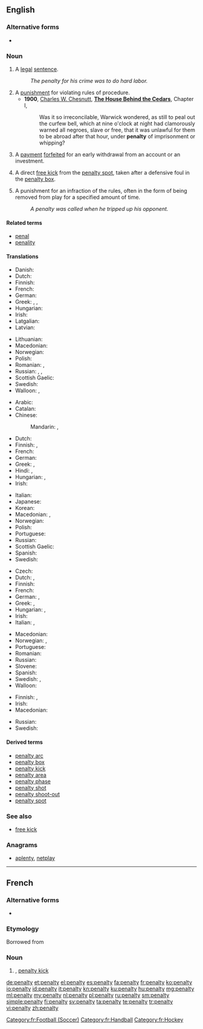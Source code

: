 {{also|pénalty}}
==English==
{{wikipedia}}

===Alternative forms===
* {{l|en|pœnalty}} {{qualifier|archaic}}

===Noun===
{{en-noun|penalties}}

# A [[legal]] [[sentence]].
#: ''The penalty for his crime was to do hard labor.''
# A [[punishment]] for violating rules of procedure.
#* '''1900''', [[w:Charles W. Chesnutt|Charles W. Chesnutt]], '''[[w:The House Behind the Cedars|The House Behind the Cedars]]''', Chapter I,
#*: Was it so irreconcilable, Warwick wondered, as still to peal out the curfew bell, which at nine o'clock at night had clamorously warned all negroes, slave or free, that it was unlawful for them to be abroad after that hour, under '''penalty''' of imprisonment or whipping?
# {{finance}} A [[payment]] [[forfeit]]ed for an early withdrawal from an account or an investment.
# {{football}} A direct [[free kick]] from the [[penalty spot]], taken after a defensive foul in the [[penalty box]].
# {{ice hockey}} A punishment for an infraction of the rules, often in the form of being removed from play for a specified amount of time.
#: ''A penalty was called when he tripped up his opponent.''

====Related terms====
* [[penal]]
* [[penality]] {{qualifier|rare}}

====Translations====
{{trans-top|legal sentence}}
* Danish: {{t-|da|straf|c}}
* Dutch: {{t+|nl|straf|f}}
* Finnish: {{t+|fi|rangaistus}}
* French: {{t-|fr|penalisation|f}}
* German: {{t+|de|Strafe|f}}
* Greek: {{t+|el|κύρωση|f|tr=círosi|sc=Grek}}, {{t+|el|ποινή|f|tr=piní|sc=Grek}}, {{t+|el|τιμωρία|f|tr=timoría|sc=Grek}}
* Hungarian: {{t+|hu|büntetés}}
* Irish: {{t+|ga|pionós|m}}
* Latgalian: {{tø|ltg|struope|f}}
* Latvian: {{t-|lv|sods|m}}
{{trans-mid}}
* Lithuanian: {{t-|lt|bausmė}}
* Macedonian: {{t-|mk|казна|f|tr=kázna|sc=Cyrl}}
* Norwegian: {{t-|no|straff|m|f}}
* Polish: {{t+|pl|kara|f}}
* Romanian: {{t+|ro|penalizare|f}}, {{t+|ro|pedeapsă|f}}
* Russian: {{t+|ru|наказание|n|tr=nakazánije}}, {{t+|ru|взыскание|n|tr=vzyskánije}}, {{t+|ru|штраф|m|tr=štraf}}
* Scottish Gaelic: {{t-|gd|peanas|m}}
* Swedish: {{t+|sv|straff|n}}
* Walloon: {{t+|wa|poenne|f}}, {{t-|wa|poenålté|f}}
{{trans-bottom}}

{{trans-top|punishment for violating rules of procedure}}
* Arabic: {{t-|ar|جزاء|m|tr=jazāʾ|sc=Arab}}
* Catalan: {{t+|ca|càstig|m}}
* Chinese:
*: Mandarin: {{t|cmn|懲罰}}, {{t|cmn|惩罚|tr=chéngfá}}
* Dutch: {{t+|nl|straf|f}}
* Finnish: {{t+|fi|sopimussakko}}, {{t-|fi|sopimuskorvaus}}
* French: {{t+|fr|peine|f}}
* German: {{t+|de|Strafe|f}}
* Greek: {{t+|el|αντίτιμο|n|tr=a[n]dítimo|sc=Grek}}, {{t+|el|τιμωρία|f|tr=timoría|sc=Grek}}
* Hindi: {{t-|hi|दण्ड|tr=daṇḍ|sc=Deva}}, {{t-|hi|सज़ा|tr=sazā|sc=Deva}}
* Hungarian: {{t+|hu|büntetés}}, {{t+|hu|bírság}}
* Irish: {{t+|ga|pionós|m}}
{{trans-mid}}
* Italian: {{t-|it|penalità|f}}
* Japanese: {{t+|ja|罰|tr=ばつ, batsu|sc=Jpan}}
* Korean: {{t-|ko|형벌|tr=hyeongbeol|sc=Kore}}
* Macedonian: {{t-|mk|казна|f|tr=kázna|sc=Cyrl}}, {{t-|mk|глоба|f|tr=glóba|sc=Cyrl}}
* Norwegian: {{t-|no|straff|m|f}}
* Polish: {{t+|pl|kara|f}}
* Portuguese: {{t+|pt|penalidade|f}}
* Russian: {{t+|ru|штраф|m|tr=štraf}}
* Scottish Gaelic: {{t-|gd|peanas|m}}
* Spanish: {{t+|es|castigo|m}}
* Swedish: {{t+|sv|straff|n}}
{{trans-bottom}}

{{trans-top|free kick in football}}
* Czech: {{t-|cs|penalta|f}}
* Dutch: {{t+|nl|penalty|m}}, {{t+|nl|strafschop|m}}
* Finnish: {{t-|fi|rangaistuslaukaus}}
* French: {{t+|fr|penalty|m}}
* German: {{t-|de|Strafstoß|m}}, {{t+|de|Elfmeter|m}}
* Greek: {{t+|el|πέναλτι|n|tr=pénalti|sc=Grek}}, {{t-|el|η εσχάτη των ποινών|f|tr=i eskháti ton pinín|sc=Grek}}
* Hungarian: {{t+|hu|tizenegyes}}, {{t+|hu|büntetőrúgás}}
* Irish: {{t+|ga|pionós|m}}
* Italian: {{t-|it|calcio di rigore|m}}, {{t+|it|rigore}}
{{trans-mid}}
* Macedonian: {{t-|mk|пенал|m|tr=penál|sc=Cyrl}}
* Norwegian: {{t-|no|straffe|m|f}}, {{t-|no|straffespark|n}}
* Portuguese: {{t-|pt|pênalti|m}}
* Romanian: {{t-|ro|penalti|n}}
* Russian: {{t+|ru|пенальти|n|tr=penálʹti}} {{indeclinable}}
* Slovene: {{t-|sl|enajstmetrovka|f}}
* Spanish: {{t+|es|penalti|m}}
* Swedish: {{t+|sv|straff|c}}, {{t+|sv|straffspark|c}}
* Walloon: {{t+|wa|penalti|m}}
{{trans-bottom}}

{{trans-top|punishment in ice hockey}}
* Finnish: {{t+|fi|rangaistus}}, {{t-|fi|jäähy}}
* Irish: {{t+|ga|pionós|m}}
* Macedonian: {{t-|mk|пенал|m|tr=penál|sc=Cyrl}}
{{trans-mid}}
* Russian: {{t+|ru|штраф|m|tr=štraf|sc=Cyrl}}
* Swedish: {{t-|sv|utvisning|c}}
{{trans-bottom}}

====Derived terms====
* [[penalty arc]]
* [[penalty box]]
* [[penalty kick]]
* [[penalty area]]
* [[penalty phase]]
* [[penalty shot]]
* [[penalty shoot-out]]
* [[penalty spot]]

===See also===
* [[free kick]]

===Anagrams===
* [[aplenty#English|aplenty]], [[netplay#English|netplay]]

----

==French==

===Alternative forms===
* {{l|fr|pénalty}}

===Etymology===
Borrowed from {{etyl|en|fr}}

===Noun===
{{fr-noun|m|pl=penalties}}

# {{sports|lang=fr}} {{l|en|penalty}}, [[penalty kick]]

[[Category:fr:Football (Soccer)]]
[[Category:fr:Handball]]
[[Category:fr:Hockey]]

[[de:penalty]]
[[et:penalty]]
[[el:penalty]]
[[es:penalty]]
[[fa:penalty]]
[[fr:penalty]]
[[ko:penalty]]
[[io:penalty]]
[[id:penalty]]
[[it:penalty]]
[[kn:penalty]]
[[ku:penalty]]
[[hu:penalty]]
[[mg:penalty]]
[[ml:penalty]]
[[my:penalty]]
[[nl:penalty]]
[[pl:penalty]]
[[ru:penalty]]
[[sm:penalty]]
[[simple:penalty]]
[[fi:penalty]]
[[sv:penalty]]
[[ta:penalty]]
[[te:penalty]]
[[tr:penalty]]
[[vi:penalty]]
[[zh:penalty]]